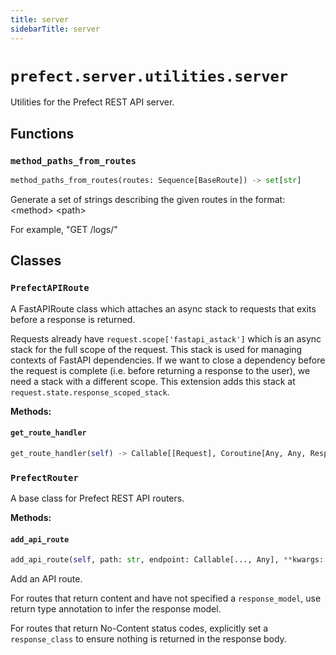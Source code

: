 ```yaml
---
title: server
sidebarTitle: server
---
```


# `prefect.server.utilities.server`



Utilities for the Prefect REST API server.


## Functions

### `method_paths_from_routes` <sup><a href="https://github.com/PrefectHQ/prefect/blob/main/src/prefect/server/utilities/server.py#L15" target="_blank"><Icon icon="github" style="width: 14px; height: 14px;" /></a></sup>

```python
method_paths_from_routes(routes: Sequence[BaseRoute]) -> set[str]
```


Generate a set of strings describing the given routes in the format: &lt;method&gt; &lt;path&gt;

For example, "GET /logs/"


## Classes

### `PrefectAPIRoute` <sup><a href="https://github.com/PrefectHQ/prefect/blob/main/src/prefect/server/utilities/server.py#L30" target="_blank"><Icon icon="github" style="width: 14px; height: 14px;" /></a></sup>


A FastAPIRoute class which attaches an async stack to requests that exits before
a response is returned.

Requests already have `request.scope['fastapi_astack']` which is an async stack for
the full scope of the request. This stack is used for managing contexts of FastAPI
dependencies. If we want to close a dependency before the request is complete
(i.e. before returning a response to the user), we need a stack with a different
scope. This extension adds this stack at `request.state.response_scoped_stack`.


**Methods:**

#### `get_route_handler` <sup><a href="https://github.com/PrefectHQ/prefect/blob/main/src/prefect/server/utilities/server.py#L42" target="_blank"><Icon icon="github" style="width: 14px; height: 14px;" /></a></sup>

```python
get_route_handler(self) -> Callable[[Request], Coroutine[Any, Any, Response]]
```

### `PrefectRouter` <sup><a href="https://github.com/PrefectHQ/prefect/blob/main/src/prefect/server/utilities/server.py#L59" target="_blank"><Icon icon="github" style="width: 14px; height: 14px;" /></a></sup>


A base class for Prefect REST API routers.


**Methods:**

#### `add_api_route` <sup><a href="https://github.com/PrefectHQ/prefect/blob/main/src/prefect/server/utilities/server.py#L68" target="_blank"><Icon icon="github" style="width: 14px; height: 14px;" /></a></sup>

```python
add_api_route(self, path: str, endpoint: Callable[..., Any], **kwargs: Any) -> None
```

Add an API route.

For routes that return content and have not specified a `response_model`,
use return type annotation to infer the response model.

For routes that return No-Content status codes, explicitly set
a `response_class` to ensure nothing is returned in the response body.

